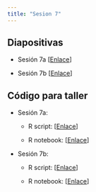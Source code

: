 ```yaml
---
title: "Sesion 7"
---
```


## Diapositivas

- Sesión 7a [[Enlace](../Sesiones/Sesion-7/Sesion-7a.html)]

- Sesión 7b [[Enlace](../Sesiones/Sesion-7/Sesion-7b.html)]


## Código para taller

- Sesión 7a:

    + R script: [[Enlace](../Sesiones/Sesion-7/Code/Sesion7a.r)]
    
    + R notebook: [[Enlace](../Sesiones/Sesion-7/Code/Sesion7a.Rmd)]

- Sesión 7b:

    + R script: [[Enlace](../Sesiones/Sesion-7/Code/Sesion7a.r)]
    
    + R notebook: [[Enlace](../Sesiones/Sesion-7/Code/Sesion7b.Rmd)]